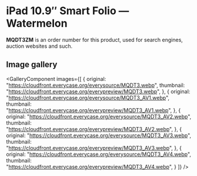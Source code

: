 
# iPad 10.9″ Smart Folio — Watermelon

<Callout type='info' emoji='👉🏻'>**MQDT3ZM** is an order number for this product, used for search engines, auction websites and such.</Callout>

## Image gallery

<GalleryComponent
    images={[
      {
        original: "https://cloudfront.everycase.org/everysource/MQDT3.webp",
        thumbnail: "https://cloudfront.everycase.org/everypreview/MQDT3.webp",
      },
      {
        original: "https://cloudfront.everycase.org/everysource/MQDT3_AV1.webp",
        thumbnail: "https://cloudfront.everycase.org/everypreview/MQDT3_AV1.webp",
      },
      {
        original: "https://cloudfront.everycase.org/everysource/MQDT3_AV2.webp",
        thumbnail: "https://cloudfront.everycase.org/everypreview/MQDT3_AV2.webp",
      },
      {
        original: "https://cloudfront.everycase.org/everysource/MQDT3_AV3.webp",
        thumbnail: "https://cloudfront.everycase.org/everypreview/MQDT3_AV3.webp",
      },
      {
        original: "https://cloudfront.everycase.org/everysource/MQDT3_AV4.webp",
        thumbnail: "https://cloudfront.everycase.org/everypreview/MQDT3_AV4.webp",
      }
    ]}
  />
